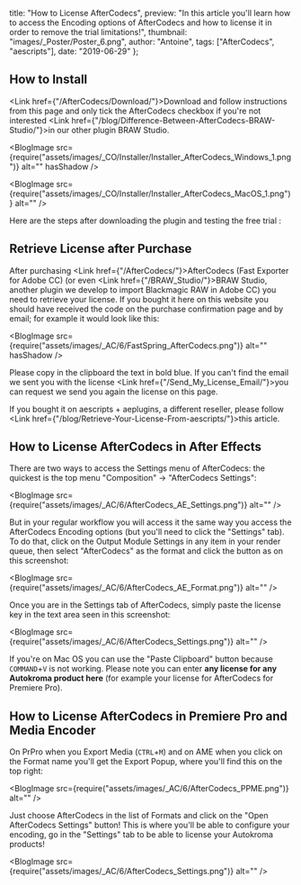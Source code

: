 
  title: "How to License AfterCodecs",
  preview:
    "In this article you'll learn how to access the Encoding options of AfterCodecs and how to license it in order to remove the trial limitations!",
  thumbnail: "images/_Poster/Poster_6.png",
  author: "Antoine",
  tags: ["AfterCodecs", "aescripts"],
  date: "2019-06-29"
};


## How to Install

<span><Link href={"/AfterCodecs/Download/"}>Download and follow instructions from this page</Link> and only tick the AfterCodecs checkbox if you're not interested <Link href={"/blog/Difference-Between-AfterCodecs-BRAW-Studio/"}>in our other plugin BRAW Studio</Link>.</span>

<BlogImage
  src={require("assets/images/_CO/Installer/Installer_AfterCodecs_Windows_1.png")}
  alt=""
  hasShadow
/>

<BlogImage
  src={require("assets/images/_CO/Installer/Installer_AfterCodecs_MacOS_1.png")}
  alt=""
/>

Here are the steps after downloading the plugin and testing the free trial : 


## Retrieve License after Purchase

After purchasing <Link href={"/AfterCodecs/"}>AfterCodecs</Link> (Fast Exporter for Adobe CC) (or even <Link href={"/BRAW_Studio/"}>BRAW Studio</Link>, another plugin we develop to import Blackmagic RAW in Adobe CC) you need to retrieve your license. If you bought it here on this website you should have received the code on the purchase confirmation page and by email; for example it would look like this:

<BlogImage
  src={require("assets/images/_AC/6/FastSpring_AfterCodecs.png")}
  alt=""
  hasShadow
/>

Please copy in the clipboard the text in bold blue. If you can't find the email we sent you with the license <Link href={"/Send_My_License_Email/"}>you can request we send you again the license on this page.</Link>

If you bought it on aescripts + aeplugins, a different reseller, please follow <Link href={"/blog/Retrieve-Your-License-From-aescripts/"}>this article</Link>.

## How to License AfterCodecs in After Effects

There are two ways to access the Settings menu of AfterCodecs: the quickest is the top menu "Composition" -> "AfterCodecs Settings":

<BlogImage
  src={require("assets/images/_AC/6/AfterCodecs_AE_Settings.png")}
  alt=""
/>

But in your regular workflow you will access it the same way you access the AfterCodecs Encoding options (but you'll need to click the "Settings" tab). To do that, click on the Output Module Settings in any item in your render queue, then select "AfterCodecs" as the format and click the button as on this screenshot:

<BlogImage
  src={require("assets/images/_AC/6/AfterCodecs_AE_Format.png")}
  alt=""
/>

Once you are in the Settings tab of AfterCodecs, simply paste the license key in the text area seen in this screenshot:

<BlogImage
  src={require("assets/images/_AC/6/AfterCodecs_Settings.png")}
  alt=""
/>

If you're on Mac OS you can use the "Paste Clipboard" button because <code>COMMAND</code>+<code>V</code> is not working. Please note you can enter <strong>any license for any Autokroma product here</strong> (for example your license for AfterCodecs for Premiere Pro).

## How to License AfterCodecs in Premiere Pro and Media Encoder

On PrPro when you Export Media (<code>CTRL</code>+<code>M</code>) and on AME when you click on the Format name you'll get the Export Popup, where you'll find this on the top right:

<BlogImage
  src={require("assets/images/_AC/6/AfterCodecs_PPME.png")}
  alt=""
/>

Just choose AfterCodecs in the list of Formats and click on the "Open AfterCodecs Settings" button! This is where you'll be able to configure your encoding, go in the "Settings" tab to be able to license your Autokroma products!

<BlogImage
  src={require("assets/images/_AC/6/AfterCodecs_Settings.png")}
  alt=""
/>
